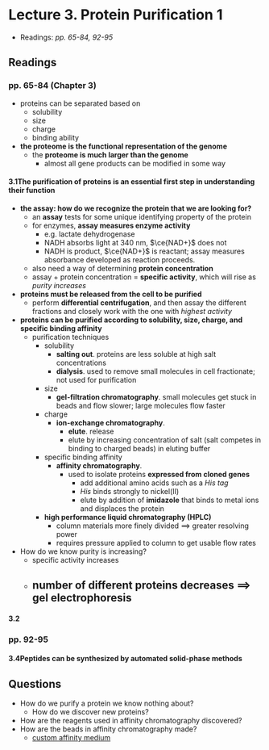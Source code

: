 # Lecture 3. Protein Purification 1

- Readings: _pp. 65-84, 92-95_

## Readings

### pp. 65-84 (Chapter 3)

- proteins can be separated based on
    - solubility
    - size
    - charge
    - binding ability
- **the proteome is the functional representation of the genome**
    - the **proteome is much larger than the genome**
        - almost all gene products can be modified in some way

#### 3.1<SPACE />The purification of proteins is an essential first step in understanding their function
- **the assay: how do we recognize the protein that we are looking for?**
    - an **assay** tests for some unique identifying property of the protein
    - for enzymes, **assay measures enzyme activity**
        - e.g. lactate dehydrogenase
        - NADH absorbs light at 340 nm, $\ce{NAD+}$ does not
        - NADH is product, $\ce{NAD+}$ is reactant; assay measures absorbance developed as reaction proceeds.
    - also need a way of determining **protein concentration**
    - assay + protein concentration = **specific activity**, which will rise as _purity increases_
- **proteins must be released from the cell to be purified**
    - perform **differential centrifugation**, and then assay the different fractions and closely work with the one with _highest activity_
- **proteins can be purified according to solubility, size, charge, and specific binding affinity**
    - purification techniques
        - solubility
            - **salting out**. proteins are less soluble at high salt concentrations
            - **dialysis**. used to remove small molecules in cell fractionate; not used for purification
        - size
            - **gel-filtration chromatography**. small molecules get stuck in beads and flow slower; large molecules flow faster
        - charge
            - **ion-exchange chromatography**.
                - **elute**. release
                - elute by increasing concentration of salt (salt competes in binding to charged beads) in eluting buffer
        - specific binding affinity
            - **affinity chromatography**.
                - used to isolate proteins **expressed from cloned genes**
                    - add additional amino acids such as a _His tag_
                    - _His_ binds strongly to nickel(II)
                    - elute by addition of **imidazole** that binds to metal ions and displaces the protein
        - **high performance liquid chromatography (HPLC)**
            - column materials more finely divided $\implies$ greater resolving power
            - requires pressure applied to column to get usable flow rates
- How do we know purity is increasing?
    - specific activity increases
    - number of different proteins decreases $\implies$ **gel electrophoresis**
        - 

#### 3.2<SPACE />

### pp. 92-95

#### 3.4<SPACE />Peptides can be synthesized by automated solid-phase methods

## Questions
- How do we purify a protein we know nothing about?
    - How do we discover new proteins?
- How are the reagents used in affinity chromatography discovered?
- How are the beads in affinity chromatography made?
    - [custom affinity medium](https://bitesizebio.com/24746/how-to-make-a-custom-affinity-medium-for-protein-purification/)
